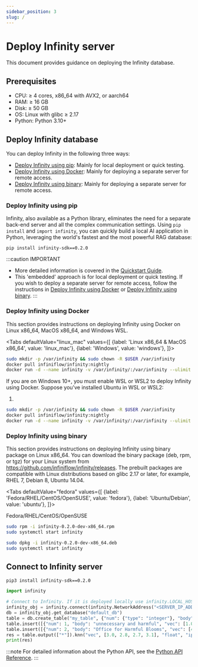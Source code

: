 ```yaml
---
sidebar_position: 3
slug: /
---
```


# Deploy Infinity server

This document provides guidance on deploying the Infinity database. 

## Prerequisites

- CPU: &ge; 4 cores, x86_64 with AVX2, or aarch64
- RAM: &ge; 16 GB
- Disk: &ge; 50 GB
- OS: Linux with glibc &ge; 2.17
- Python: Python 3.10+

## Deploy Infinity database

You can deploy Infinity in the following three ways: 

- [Deploy Infinity using pip](#deploy-infinity-using-pip): Mainly for local deployment or quick testing.
- [Deploy Infinity using Docker](#deploy-infinity-using-docker): Mainly for deploying a separate server for remote access.
- [Deploy Infinity using binary](#deploy-infinity-using-binary): Mainly for deploying a separate server for remote access.

### Deploy Infinity using pip

Infinity, also available as a Python library, eliminates the need for a separate back-end server and all the complex communication settings. Using `pip install` and `import infinity`, you can quickly build a local AI application in Python, leveraging the world's fastest and the most powerful RAG database:

```
pip install infinity-sdk==0.2.0
```

:::caution IMPORTANT
- More detailed information is covered in the [Quickstart Guide](./quickstart.md).
- This 'embedded' approach is for local deployment or quick testing. If you wish to deploy a separate server for remote access, follow the instructions in [Deploy Infinity using Docker](#deploy-infinity-using-docker) or [Deploy Infinity using binary](#deploy-infinity-using-binary).
:::

### Deploy Infinity using Docker 

This section provides instructions on deploying Infinity using Docker on Linux x86_64, MacOS x86_64, and Windows WSL. 

<Tabs
  defaultValue="linux_mac"
  values={[
    {label: 'Linux x86_64 & MacOS x86_64', value: 'linux_mac'},
    {label: 'Windows', value: 'windows'},
  ]}>
   <TabItem value="linux_mac">

```bash
sudo mkdir -p /var/infinity && sudo chown -R $USER /var/infinity
docker pull infiniflow/infinity:nightly
docker run -d --name infinity -v /var/infinity/:/var/infinity --ulimit nofile=500000:500000 --network=host infiniflow/infinity:nightly
```
  </TabItem>
  <TabItem value="windows">

If you are on Windows 10+, you must enable WSL or WSL2 to deploy Infinity using Docker. Suppose you've installed Ubuntu in WSL or WSL2:

1. 

```bash
sudo mkdir -p /var/infinity && sudo chown -R $USER /var/infinity
docker pull infiniflow/infinity:nightly
docker run -d --name infinity -v /var/infinity/:/var/infinity --ulimit nofile=500000:500000 --network=host infiniflow/infinity:nightly
```

  </TabItem>
</Tabs>

### Deploy Infinity using binary

This section provides instructions on deploying Infinity using binary package on Linux x86_64. You can download the binary package (deb, rpm, or tgz) for your Linux system from https://github.com/infiniflow/infinity/releases. The prebuilt packages are compatible with Linux distributions based on glibc 2.17 or later, for example, RHEL 7, Debian 8, Ubuntu 14.04.


<Tabs
  defaultValue="fedora"
  values={[
    {label: 'Fedora/RHEL/CentOS/OpenSUSE', value: 'fedora'},
    {label: 'Ubuntu/Debian', value: 'ubuntu'},
  ]}>
   <TabItem value="fedora">

Fedora/RHEL/CentOS/OpenSUSE
```bash
sudo rpm -i infinity-0.2.0-dev-x86_64.rpm
sudo systemctl start infinity
```
  </TabItem>
  <TabItem value="ubuntu">

```bash
sudo dpkg -i infinity-0.2.0-dev-x86_64.deb
sudo systemctl start infinity
```

  </TabItem>
</Tabs>

## Connect to Infinity server

```bash
pip3 install infinity-sdk==0.2.0
```

```python
import infinity

# Connect to Infinity. If it is deployed locally use infinity.LOCAL_HOST to replace <SERVER_IP_ADDRESS>
infinity_obj = infinity.connect(infinity.NetworkAddress("<SERVER_IP_ADDRESS>", 23817)) 
db = infinity_obj.get_database("default_db")
table = db.create_table("my_table", {"num": {"type": "integer"}, "body": {"type": "varchar"}, "vec": {"type": "vector, 4, float"}})
table.insert([{"num": 1, "body": "unnecessary and harmful", "vec": [1.0, 1.2, 0.8, 0.9]}])
table.insert([{"num": 2, "body": "Office for Harmful Blooms", "vec": [4.0, 4.2, 4.3, 4.5]}])
res = table.output(["*"]).knn("vec", [3.0, 2.8, 2.7, 3.1], "float", "ip", 2).to_pl()
print(res)
```

:::note
For detailed information about the Python API, see the [Python API Reference](../references/pysdk_api_reference.md).
:::

